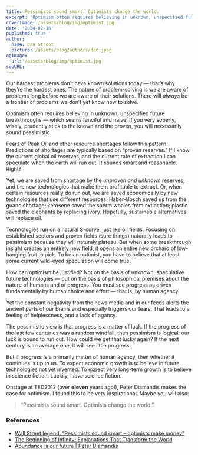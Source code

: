 ```yaml
---
title: Pessimists sound smart. Optimists change the world.
excerpt: 'Optimism often requires believing in unknown, unspecified future breakthroughs — which seems fanciful and naive. The nature of problem-solving is we are aware of problems long before we are aware of their solutions. There will always be a frontier of problems we don’t yet know how to solve. To solve them we must believe we can.'
coverImage: /assets/blog/img/optimist.jpg
date: '2024-02-16'
published: true
author:
  name: Dan Stroot
  picture: /assets/blog/authors/dan.jpeg
ogImage:
  url: /assets/blog/img/optimist.jpg
seoURL:
---
```


Our hardest problems don't have known solutions today — that’s why they’re the hardest ones. The nature of problem-solving is we are aware of problems long before we are aware of their solutions. There will _always_ be a frontier of problems we don’t yet know how to solve.

Optimism often requires believing in unknown, unspecified future breakthroughs — which seems fanciful and naive. If you very soberly, wisely, prudently stick to the known and the proven, you will necessarily sound pessimistic.

Fears of Peak Oil and other resource shortages follow this pattern. Predictions of shortages are typically based on “proven reserves.” If I know the current global oil reserves, and the current rate of extraction I can speculate when the earth will run out. It sounds smart and reasonable. Right?

Yet, we are saved from shortage by the _unproven and unknown_ reserves, and the new technologies that make them profitable to extract. Or, when certain resources really do run out, we are saved economically by new technologies that use different resources: Haber-Bosch saved us from the guano shortage; kerosene saved the sperm whales from extinction; plastic saved the elephants by replacing ivory. Hopefully, sustainable alternatives will replace oil.

Technologies run on a natural S-curve, just like oil fields. Focusing on established sectors and proven fields (sure things) naturally leads to pessimism because they will naturaly plateau. But when some breakthrough insight creates an entirely new field, it opens an entire new orchard of low-hanging fruit to pick. To be an optimist, you have to believe that at least some current wild-eyed speculation will come true.

How can optimism be justified? Not on the basis of unknown, speculative future technologies — but on the basis of philosophical premises about the nature of humans and of progress. You must see progress as driven fundamentally by human choice and effort — that is, by human agency.

Yet the constant negativity from the news media and in our feeds alerts the ancient parts of our brains and especially triggers our fears. That leads to a feeling of helplessness, and a lack of agancy.

The pessimistic view is that progress is a matter of luck. If the progress of the last few centuries was a random windfall, then pessimism is logical: our luck is bound to run out. How could we get that lucky again? If the next century is an average one, it will see little progress.

But if progress is a primarily matter of human agency, then whether it continues is up to us. To expect economic growth is to believe in future technologies not yet invented. To expect very long-term growth is to believe in science fiction. Luckily, I _love_ science fiction.

Onstage at TED2012 (over **eleven** years ago!), Peter Diamandis makes the case for optimism. I found this to be very inspirational. Maybe you will also:

<YouTube link="https://youtu.be/BltRufe5kkI" />

> “Pessimists sound smart. Optimists change the world.”

### References

- [Wall Street legend: “Pessimists sound smart – optimists make money”](https://www.warpnews.org/premium-content/wall-street-legend-pessimists-sound-smart-optimists-make-money/)
- [The Beginning of Infinity: Explanations That Transform the World](https://www.amazon.com/Beginning-Infinity-Explanations-Transform-World-ebook/dp/B005DXR5ZC/ref=sr_1_1?crid=POTFWGMQOMII&keywords=beginnings+of+infinity&qid=1702414158&sprefix=beginnings+of+infinity%2Caps%2C136&sr=8-1)
- [Abundance is our future | Peter Diamandis](https://www.youtube.com/watch?v=BltRufe5kkI)
